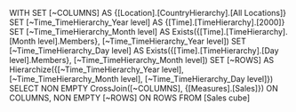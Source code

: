 WITH
SET [~COLUMNS] AS
    {[Location].[CountryHierarchy].[All Locations]}
SET [~Time_TimeHierarchy_Year level] AS
    {[Time].[TimeHierarchy].[2000]}
SET [~Time_TimeHierarchy_Month level] AS
    Exists({[Time].[TimeHierarchy].[Month level].Members}, [~Time_TimeHierarchy_Year level])
SET [~Time_TimeHierarchy_Day level] AS
    Exists({[Time].[TimeHierarchy].[Day level].Members}, [~Time_TimeHierarchy_Month level])
SET [~ROWS] AS
    Hierarchize({[~Time_TimeHierarchy_Year level], [~Time_TimeHierarchy_Month level], [~Time_TimeHierarchy_Day level]})
SELECT
NON EMPTY CrossJoin([~COLUMNS], {[Measures].[Sales]}) ON COLUMNS,
NON EMPTY [~ROWS] ON ROWS
FROM [Sales cube]
